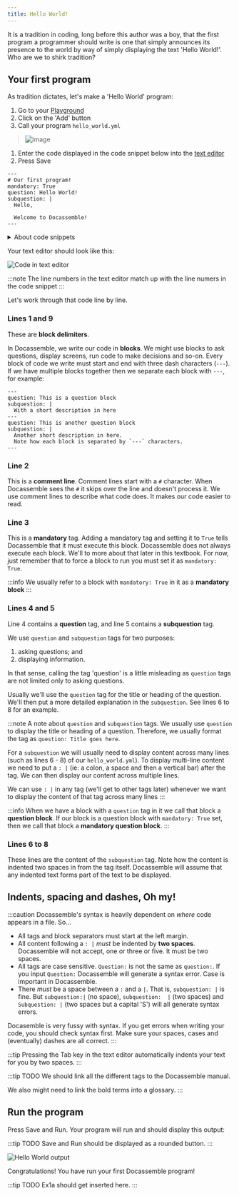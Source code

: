 ```yaml
---
title: Hello World!
---
```


It is a tradition in coding, long before this author was a boy, that the first program a programmer should write is
one that simply announces its presence to the world by way of simply displaying the text 'Hello World!'.
Who are we to shirk tradition?

## Your first program
As tradition dictates, let's make a 'Hello World' program:

1. Go to your [Playground](/docs/textbook/chapter_1/00-30#the-playground)
1. Click on the 'Add' button
1. Call your program `hello_world.yml`
  > ![image](/img/textbook/chapter_2/hello_world1.png)
1. Enter the code displayed in the code snippet below into the [text editor](/docs/textbook/chapter_1/00-30#3-text-editor)
1. Press Save

```docassemble title="hello_world.yml" showLineNumbers
---
# Our first program!
mandatory: True
question: Hello World!
subquestion: |
  Hello,

  Welcome to Docassemble!
---
```
<details>
    <summary>About code snippets</summary>
We use code snippets extensively in this textbook to display code.  A code snippet 
comes with some useful features:

1. There are line numbers down the left side.  We will use these line numbers to explain where we are in the code.  Line numbers are also useful as a check to ensure you've typed code
into the text editor correctly.  Just check the line numbers match up.
1. If you hover your mouse over the top right of the code block a 'Copy' button will appear.  Use this to copy code in the code block into the text editor (or anywhere else for that matter)

![image](/img/textbook/chapter_2/code_block1.png)
</details>

Your text editor should look like this:

![Code in text editor](/img/textbook/chapter_2/hello_world2.png)

:::note
The line numbers in the text editor match up with the line numers in the
code snippet
:::
<p></p>
Let's work through that code line by line.

### Lines 1 and 9
These are **block delimiters**.

In Docassemble, we write our code in **blocks**.  We might use blocks to ask questions, display screens,
run code to make decisions and so-on. Every block of code we write must start and end with three dash characters (`---`).
If we have multiple blocks together then we separate each block with `---`, for example:
```docassemble
---
question: This is a question block
subquestion: |
  With a short description in here
---
question: This is another question block
subquestion: |
  Another short description in here.
  Note how each block is separated by `---` characters.
---
```

### Line 2
This is a **comment line**.  Comment lines start with a `#` character.  When Docassemble
sees the `#` it skips over the line and doesn't process it.  We use comment lines to describe
what code does.  It makes our code easier to read.

### Line 3
This is a **mandatory** tag. Adding a mandatory tag and setting it to `True` tells Docassemble that it
must execute this block.  Docassemble does not always execute each block.  We'll to more about that
later in this textbook.  For now, just remember that to force a block to run you must set it as
`mandatory: True`.

:::info
We usually refer to a block with `mandatory: True` in it as a **mandatory block**
:::

### Lines 4 and 5
Line 4 contains a **question** tag, and line 5 contains a **subquestion** tag.

We use `question` and `subquestion` tags for two purposes:
1. asking questions; and
1. displaying information.

In that sense, calling the tag 'question' is a little misleading as `question` tags
are not limited only to asking questions.

Usually we'll use the `question` tag for the title or heading of the question.  We'll then
put a more detailed explanation in the `subquestion`.  See  lines 6 to 8 for an example.

:::note A note about `question` and `subquestion` tags.
We usually use `question` to display the title or heading of a question.  Therefore, we usually
format the tag as `question: Title goes here`.

For a `subquestion` we will usually need to display content across many lines (such as lines 6 - 8) of
our `hello_world.yml`).  To display multi-line content we need to put a `: |` (ie: a colon, a space and then
a vertical bar) after the tag.  We can then display our content across multiple lines.

We can use `: |` in any tag (we'll get to other tags later) whenever we want to display
the content of that tag across many lines
:::

:::info 
When we have a block with a `question` tag in it we call that block a **question block**.  If
our block is a question block with `mandatory: True` set, then we call that block a 
**mandatory question block**.
:::

### Lines 6 to 8
These lines are the content of the `subquestion` tag.  Note how the content is indented
two spaces in from the tag itself.  Docassemble will assume that any indented text forms
part of the text to be displayed. 

## Indents, spacing and dashes, Oh my!
:::caution
Docassemble's syntax is heavily dependent on *where* code appears in a file. So...

* All tags and block separators must start at the left margin.
* All content following a `: |` *must* be indented by **two spaces**.  Docassemble
will not accept, one or three or five.  It must be two spaces.
* All tags are case sensitive.  `Question:` is not the same as `question:`.  If you input
`Question:` Docassemble will generate a syntax error.  Case is important in Docassemble.
* There *must* be a space between a `:` and a `|`.  That is, `subquestion: |` is fine.  But
`subquestion:|` (no space), `subquestion:  |` (two spaces) and `Subquestion: |`
(two spaces but a capital 'S') will all generate syntax errors.

Docasemble is very fussy with syntax.  If you get errors when writing your code, you 
should check syntax first.  Make sure your spaces, cases and (eventually) dashes are
all correct.
:::

:::tip
Pressing the Tab key in the text editor automatically indents your text for you
by two spaces.
:::

:::tip TODO
We should link all the different tags to the Docassemble manual.

We also might need to link the bold terms into a glossary.
:::
## Run the program

Press <Highlight color={da_unused_variable}>Save and Run</Highlight>. Your program
will run and should display this output:

:::tip TODO
Save and Run should be displayed as a rounded button.
:::

![Hello World output](/img/textbook/chapter_2/hello_world3.png)

Congratulations! You have run your first Docassemble program!

:::tip TODO
Ex1a should get inserted here.
:::
